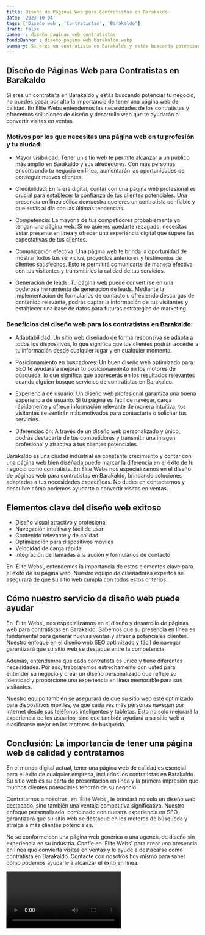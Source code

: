 ```yaml
---
title: Diseño de Páginas Web para Contratistas en Barakaldo
date: '2023-10-04'
tags: ['Diseño web', 'Contratistas', 'Barakaldo']
draft: false
banner : diseño_paginas_web_contratistas
fondoBanner : diseño_pagina_web_barakaldo.webp
summary: Si eres un contratista en Barakaldo y estás buscando potenciar tu negocio, no puedes pasar por alto la importancia de tener una página web de calidad. En Élite Webs entendemos las necesidades de los contratistas y ofrecemos soluciones de diseño y desarrollo web que te ayudarán a convertir visitas en ventas.
---
```


## Diseño de Páginas Web para Contratistas en Barakaldo

Si eres un contratista en Barakaldo y estás buscando potenciar tu negocio, no puedes pasar por alto la importancia de tener una página web de calidad. En Élite Webs entendemos las necesidades de los contratistas y ofrecemos soluciones de diseño y desarrollo web que te ayudarán a convertir visitas en ventas.

### Motivos por los que necesitas una página web en tu profesión y tu ciudad:

- Mayor visibilidad: Tener un sitio web te permite alcanzar a un público más amplio en Barakaldo y sus alrededores. Con más personas encontrando tu negocio en línea, aumentarán las oportunidades de conseguir nuevos clientes.

- Credibilidad: En la era digital, contar con una página web profesional es crucial para establecer la confianza de tus clientes potenciales. Una presencia en línea sólida demuestra que eres un contratista confiable y que estás al día con las últimas tendencias.

- Competencia: La mayoría de tus competidores probablemente ya tengan una página web. Si no quieres quedarte rezagado, necesitas estar presente en línea y ofrecer una experiencia digital que supere las expectativas de tus clientes.

- Comunicación efectiva: Una página web te brinda la oportunidad de mostrar todos tus servicios, proyectos anteriores y testimonios de clientes satisfechos. Esto te permitirá comunicarte de manera efectiva con tus visitantes y transmitirles la calidad de tus servicios.

- Generación de leads: Tu página web puede convertirse en una poderosa herramienta de generación de leads. Mediante la implementación de formularios de contacto u ofreciendo descargas de contenido relevante, podrás captar la información de tus visitantes y establecer una base de datos para futuras estrategias de marketing.

### Beneficios del diseño web para los contratistas en Barakaldo:

- Adaptabilidad: Un sitio web diseñado de forma responsiva se adapta a todos los dispositivos, lo que significa que tus clientes podrán acceder a tu información desde cualquier lugar y en cualquier momento.

- Posicionamiento en buscadores: Un buen diseño web optimizado para SEO te ayudará a mejorar tu posicionamiento en los motores de búsqueda, lo que significa que aparecerás en los resultados relevantes cuando alguien busque servicios de contratistas en Barakaldo.

- Experiencia de usuario: Un diseño web profesional garantiza una buena experiencia de usuario. Si tu página es fácil de navegar, carga rápidamente y ofrece información relevante de manera intuitiva, tus visitantes se sentirán más motivados para contactarte o solicitar tus servicios.

- Diferenciación: A través de un diseño web personalizado y único, podrás destacarte de tus competidores y transmitir una imagen profesional y atractiva a tus clientes potenciales.

Barakaldo es una ciudad industrial en constante crecimiento y contar con una página web bien diseñada puede marcar la diferencia en el éxito de tu negocio como contratista. En Élite Webs nos especializamos en el diseño de páginas web para contratistas en Barakaldo, brindando soluciones adaptadas a tus necesidades específicas. No dudes en contactarnos y descubre cómo podemos ayudarte a convertir visitas en ventas.

<GifSeo />

<Cta />

## Elementos clave del diseño web exitoso
- Diseño visual atractivo y profesional
- Navegación intuitiva y fácil de usar
- Contenido relevante y de calidad
- Optimización para dispositivos móviles
- Velocidad de carga rápida
- Integración de llamadas a la acción y formularios de contacto

En 'Élite Webs', entendemos la importancia de estos elementos clave para el éxito de su página web. Nuestro equipo de diseñadores expertos se asegurará de que su sitio web cumpla con todos estos criterios.

## Cómo nuestro servicio de diseño web puede ayudar
En 'Élite Webs', nos especializamos en el diseño y desarrollo de páginas web para contratistas en Barakaldo. Sabemos que su presencia en línea es fundamental para generar nuevas ventas y atraer a potenciales clientes. Nuestro enfoque en el diseño web SEO optimizado y fácil de navegar garantizará que su sitio web se destaque entre la competencia.

Además, entendemos que cada contratista es único y tiene diferentes necesidades. Por eso, trabajaremos estrechamente con usted para entender su negocio y crear un diseño personalizado que refleje su identidad y proporcione una experiencia en línea memorable para sus visitantes.

Nuestro equipo también se asegurará de que su sitio web esté optimizado para dispositivos móviles, ya que cada vez más personas navegan por Internet desde sus teléfonos inteligentes y tabletas. Esto no solo mejorará la experiencia de los usuarios, sino que también ayudará a su sitio web a clasificarse mejor en los motores de búsqueda.

## Conclusión: La importancia de tener una página web de calidad y contratarnos
En el mundo digital actual, tener una página web de calidad es esencial para el éxito de cualquier empresa, incluidos los contratistas en Barakaldo. Su sitio web es su carta de presentación en línea y la primera impresión que muchos clientes potenciales tendrán de su negocio.

Contratarnos a nosotros, en 'Élite Webs', le brindará no solo un diseño web destacado, sino también una ventaja competitiva significativa. Nuestro enfoque personalizado, combinado con nuestra experiencia en SEO, garantizará que su sitio web se destaque en los motores de búsqueda y atraiga a más clientes potenciales.

No se conforme con una página web genérica o una agencia de diseño sin experiencia en su industria. Confíe en 'Élite Webs' para crear una presencia en línea que convierta visitas en ventas y le ayude a destacarse como contratista en Barakaldo. Contacte con nosotros hoy mismo para saber cómo podemos ayudarle a alcanzar el éxito en línea.

<Video />

<CtaBot job='Contratistas' city='Barakaldo'/>

<Gmaps query='Barakaldo+españa+maps' />